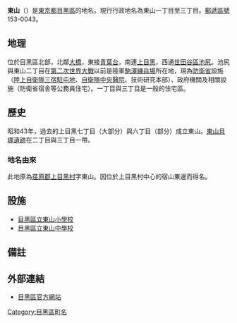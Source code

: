 {{Pathnav|日本|東京都|目黑區|name=東山|frame=1}}
{{Infobox Settlement
|official_name = 東山
|native_name =
|settlement_type = [[町|町]]
|image_skyline =
|imagesize =
|image_caption =
|image_flag =
|image_seal =
| image_map =
| map_caption =
|subdivision_type = [[國家|國家]]
|subdivision_name = [[File:Flag_of_Japan.svg|border]] [[日本|日本]]
|subdivision_type1 = [[都道府縣|都道府縣]]
|subdivision_name1 = [[File:Flag_of_Tokyo_Prefecture.svg|25px]] [[東京都|東京都]]
|subdivision_type2 = [[東京都區部|特別區]]
|subdivision_name2 = [[File:Flag_of_Meguro,_Tokyo.svg|25px]] [[目黑區|目黑區]]
|established_title =
|established_date =
|government_type =
|leader_title =
|leader_name =
|area_magnitude =
|area_total_sq_mi =
|area_total_km2 =
|area_land_sq_mi =
|area_land_km2 =
|area_urban_sq_mi =
|area_urban_km2 =
|area_metro_km2 =
|area_metro_sq_mi =
|population_as_of= 2013年（平成25年）7月1日
|population_footnotes =
|population_total = 13237<ref>[http://www.city.meguro.tokyo.jp/gyosei/tokei/tokei/jinko/setaisu/h25/files/mjinko-h2507.xls 町丁別世帯数および人口表　平成25年度（2013）]{{dead link|date=2018年1月 |bot=InternetArchiveBot |fix-attempted=yes }}</ref>
|population_urban =
|population_metro =
|population_density_sq_mi =
|population_density_km2 =
| timezone = [[日本標準時間|JST]]
| utc_offset = +9
|timezone_DST =
|utc_offset_DST =
|latd=|latm=|lats=|latNS=
|longd=|longm=|longs=|longEW=
|elevation_footnotes=
|elevation_m =
|elevation_ft =
|postal_code_type = [[郵遞區號|郵遞區號]]
|postal_code = 153-0043
|area_code =
|website =
|footnotes =
}}
'''東山'''（{{jpn|j=東山|hg=ひがしやま|rm=Higashiyama|f=y}}）是[[東京都|東京都]][[目黑區|目黑區]]的地名。現行行政地名為東山一丁目至三丁目。[[郵遞區號|郵遞區號]]153-0043。

== 地理 ==
位於目黑區北部，北鄰[[大橋_(目黑區)|大橋]]，東接[[青葉台_(目黑區)|青葉台]]，南連[[上目黑|上目黑]]，西通[[世田谷區|世田谷區]][[池尻|池尻]]。池尻與東山二丁目在[[第二次世界大戰|第二次世界大戰]]以前是陸軍[[駒澤練兵場|駒澤練兵場]]所在地，現為[[防衛省|防衛省]]設施（[[陸上自衛隊三宿駐屯地|陸上自衛隊三宿駐屯地]]、[[自衛隊中央醫院|自衛隊中央醫院]]、技術研究本部）、政府機關及相關設施（防衛省宿舎等公務員住宅）。一丁目與三丁目是一般的住宅區。

== 歷史 ==
昭和43年，過去的上目黑七丁目（大部分）與六丁目（部分）成立東山。[[東山貝塚遺跡|東山貝塚遺跡]]在二丁目與三丁目一帶。

=== 地名由來 ===
此地原為[[荏原郡|荏原郡]][[上目黑村|上目黑村]]字東山。因位於上目黑村中心的宿山東邊而得名。

== 設施 ==
* [[目黑區立東山小學校|目黑區立東山小學校]]
* [[目黑區立東山中學校|目黑區立東山中學校]]

== 備註 ==
{{reflist}}

== 外部連結 ==
* [http://www.city.meguro.tokyo.jp/ 目黑區官方網站] {{Wayback|url=http://www.city.meguro.tokyo.jp/ |date=20201205193452 }}

{{目黑區的町名}}

{{DEFAULTSORT:Higashiyama}}
[[Category:目黑區町名|Category:目黑區町名]]